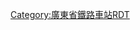 <noinclude>{{BS-map
| title = 常平站站线布置图
| map = </noinclude>
\\CONTg\CONTg\CONTg\CONTg\\\\\\\\\\\~~ ~~ ~~ ~~[[广深铁路]]往[[广州站|广州]]
\\STRg!~num2r\STRf!~num1r\STRg\STRf\\\\\\\\\\\~~ ~~ ~~Ⅱ/Ⅰ线~~[[广深动车组列车|动车组]]专用
\\STR\STR\STR!~num4r\STR!~num3r\ENDEa\\\\\\\\\\~~ ~~ ~~Ⅳ/Ⅲ线~~普速列车
\\ABZg2\STR!~STRc3\ABZg2\STR!~STRc3\STR\\\\\\\\\\
\\STR!~STRc1\ABZg+4\STR!~STRc1\ABZg+4!~STRc2\ABZg3\\\ENDEa\\ENDEa\ENDEa\\\\
\\STR\ABZg2\STR!~STRc3\ABZg+1\STR!~STRc4\\\STR\\STR\STR\\\\
\\STR\STR!~STRc1\ABZg+4!~STRc2\ABZg3\STR\\\STR\\STR!~STRc2\STR3\\\\
\\STR\STR\ABZg+1\ABZg2!~STRc4\STR!~STRc3\\\STR\STRc2\ABZ3+1g!~STRc2\ENDE3!~STRc4\\\\
\\STR\STR!~STRc2\ABZg3\STR!~STRc1\ABZg+4\\\STR!~STRc2\STR3+1!~STRc2\STR3+1!~STRc4\STRc4\\\\
\\STR\ABZg+1\STR!~STRc4\STR\STR\\STRc2\ABZ3+1g!~STRc2\STR3+1!~STRc4\STRc4\\\\\
\\STR!~STRc2\ABZg3\STR\STR2\STR2!~STRc3\STRc3\STR+1!~STRc2\STR3+1!~STRc4\STRc4\\\\\\
\\ABZg+1\STR!~STRc4\ABZg2\STRc1!~STRc3\STR2+4!~STRc1\STR2+4!~STRc3\ABZg+1!~STRc3\STRc4\\\\\\\
\\STR\STR\STR2!~STRc1\ABZ4+2l!~STRc3\STR2+r!~STRc1!~STRc3\STR2+4!~STRc1!~STRc3\ABZ2+4g!~STRc3\STRc3\\\\\\\
\ENDEa\STR\STR\STRc1\STR2+4!~STRc1\STR2+4!~STRc1!~STRc3\ABZ4+2l!~STRc1!~STRc3\ABZ2+4r!~STRc1!~STRc3\ABZ4+2l!~STRc3\STRq!~STRc3\STR2+r\STRc3\\\\
\STR\STR\STR\\STRc1\ABZ4+2f!~STRc1\STR2+4!~STRc1!~STRc3\STR2+4!~STRc1!~STRc3\ABZ4+2l!~STRc1!~STRc3\ABZq+4!~STRc3\STR2+r!~STRc1\STR2+4!~STRc3\STRc3\\\
\STR\STR\STR\\\STR!~STRc1\STR+4!~STRc1\STR+4!~STRc1\STR2+4!~STRc1\STR2+4!~STRc3\STRc1!~STRc3\ABZ4+2f!~STRc1\STR2+4!~STRc3\STRc3\\
STRc2\ABZg3!~STRc2\ABZg3\ABZg2\STRc3\\STR\STR\STR\ENDE2!~STRc1\STR+4!~STRc1!~STRc3\STR+4\STR!~STRc1\ABZ4+2f!~STRc1\ABZ4+2l!~STRc3\STR2+r!~STRc3\STRc3
STR+1!~STRc2\ABZ3+1g!~STRc4\STR!~STRc4\STR!~STRc1\STR+4\\STR\STR\STR!~STRc2\ENDE3!~STRc1\ABZg+4!~STRc2\ABZg3\STR\STR!~STRc1\STR+4!~STRc1\STR+4!~STRc1\STR+4
ABZg+1\STRc4\STR\STR\STR\\STR\STR\ABZg+1\STRc4\ABZg+1\STR!~STRc4\STR\STR\STR\STR\STR
STR+BSr\\STR\STR\STR+BSl\BS\STR+BSr\STR\STR+BSl\BS\STR+BSr\STR\STR\STR\STR\STR\STR
STR+BSr!~num1r\\STR\STR\STR+BSl\BS\STR+BSr\STR\STR+BSl\BS\STR+BSr\STR\STR\STR\STR\STR\STR~~ ~~ ~~1站台~~广深城际列车
STR+BSr\\STR\STR\STR+BSl!~num2l\BS\STR+BSr\STR\STR+BSl\BS\STR+BSr\STR\STR\STR\STR\STR\STR~~ ~~ ~~2站台~~广深城际列车
STR+BSr\\STR\STR\STR+BSl\BS\STR+BSr\STR\STR+BSl\BS\STR+BSr\STR\STR\STR\STR\STR\STR
STR+BSr\\STR\STR\STR+BSl\BS\STR+BSr\STR\STR+BSl\BS\STR+BSr\STR\STR\STR\STR\STR\STR
STR+BSr\\STR\STR\STR+BSl\BS\STR+BSr\STR\STR+BSl\BS\STR+BSr\STR\STR\STR\STR\STR\STR
STR+BSr\\STR\STR\STR+BSl\BS\STR+BSr\STR\STR+BSl\BS\STR+BSr\STR\STR\STR\STR\STR!~STRc2\STR3
STR+BSr\\STR\STR\STR+BSl\BS\STR+BSr\STR\STR+BSl\BS\STR+BSr\STR\STR\STR\STR\ABZg+1\STRc4
STR+BSr\\STR\STR\STR+BSl\BS\STR+BSr\STR\STR+BSl\BS\STR+BSr\STR!~STRc2\ABZg3!~STRc2\STR3!~STRc2\STR3!~STRc2\STR3\
STR\\STR\STR\STR\\STR\STR\STR\STRc2\ABZg3\ABZg+1\ABZg+1!~STRc2!~STRc4\ABZ3+1l!~STRc4\STRr+1!~STRc4\STRc4\
STR2\STRc3\STR\STR\STR\STRc2\STR3!~STRc2\STR3!~STRc2\STR3!~STRc2\STR3+1\ABZg2!~STRc4\ABZg3\ABZg+1\STRc4\\\
STRc1\STR2+4\STR!~STRc3\STR\STR!~STRc2\ABZ1+3f!~STRc2\STR3+1!~STRc2!~STRc4\STR3+1!~STRc2!~STRc4\STR3+1!~STRc4\STRc4\ABZg+1\ABZg+4\STR\\\\
\STRc1\ABZg+4\STR!~STRc2\ABZ3+1g!~STRc2\ABZ3+1g!~STRc2!~STRc4\STR3+1!~STRc2!~STRc4\STR3+1!~STRc4\STRc4\STRc2\STR3!~STRc2\STR3!~STRc2\STR3\\\\
\\ABZg2\ABZg+1!~STRc3\STR+1!~STRc4\STR+1!~STRc2!~STRc4\STR3+1!~STRc4\STRc4\STRc2\STR3+1!~STRc2\ABZ3+1l!~STRc2!~STRc4\ABZ1+3r!~STRc4\STRc4\\\\
\\STR!~STRc1\ABZg+4\STR\ABZg+1\STRc4\STRc2\STR3+1!~STRc2\STR3+1!~STRc2!~STRc4\STR3+1!~STRc4\STRc4\\\\\
\\STR\ABZg2\STR!~STRc3\STR\STRc2\STR3+1!~STRc2\STR3+1!~STRc2!~STRc4\STR3+1!~STRc4\STRc4\\\\\\
\\STR\STR!~STRc1\ABZg+4!~STRc2\ABZg3!~STRc2\STR3+1\STR+1!~STRc4\STR+1!~STRc4\STRc4\\\\\\\
\\STR\STR\ABZg+1\ABZg+1!~STRc4\STRc4\STR\STR\\\\\\\\
\\STR\STR\ABZg2\ABZg3\STRc2\ABZg3\STR\\\\\\\\
\\STR!~STRc2\ABZg3\ABZg+1\ABZg+4!~STRc2\STR3+1\STR!~STRc4\STR\\\\\\\\
\\ABZg+1\STR!~STRc4\STR\ABZg+1\STRc4\STR\STR\\\\\\\\
\\STR\STR\STR\ABZg2\STRc3\STR\STR\\\\\\\\
\\STR\STR\STR\STR!~STRc1\STR2+4\STR!~STRc3\STR\\\\\\\\
\\STR\STR\STR\STR\STRc1\ABZg+4\STR\\\\\\\\
\\STR\STR\STR\STR\\ABZg2\STR!~STRc3\\\\\\\\
\\STR\STR\STR\STR2\STRc2!~STRc3\STR3!~STRc1\ABZg+4\\\\\\\\
\\STR\STR\STR\STRc1!~STRc2\KRXo\STRc3!~STRc4\STR2\STRc3\\\\\\\
\\STR\STR\STR\STR+1!~STRc2\STR3+l!~STRc1!~STRc4\KRZq2+4u\STR2+r!~STRc1!~STRc3\STR2+4!~STRc3\STRc3\\\\\\
\\STR\STR\STR\ABZg+1\STRc4\STRc1\CONT4!~STRc1\CONT4!~STRc1\CONT4\\\\\\~~ ~~ ~~ ~~[[京九铁路]]往[[北京西站|北京西]]
\\STR!~num2r\STR!~num1r\STR\STR\\\\\\\\\\\~~ ~~ ~~Ⅱ/Ⅰ线~~[[广深动车组列车|动车组]]专用
\\STRg\STRf\STRg!~num4r\STRf!~num3r\\\\\\\\\\\~~ ~~ ~~Ⅳ/Ⅲ线~~普速列车
\\CONTf\CONTf\CONTf\CONTf\\\\\\\\\\\~~ ~~ ~~ ~~[[广深铁路]]往[[深圳站|深圳]]
<noinclude>}}

{{Rdt intro|[[常平站]]}}

[[Category:廣東省鐵路車站RDT]]

</noinclude>